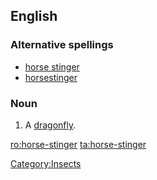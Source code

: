 ==English==
===Alternative spellings===
*[[horse stinger]]
*[[horsestinger]]
===Noun===
{{en-noun|sg=[[horse]]-[[stinger]]}}

# A [[dragonfly]].
[[Category:Insects]]

[[ro:horse-stinger]]
[[ta:horse-stinger]]